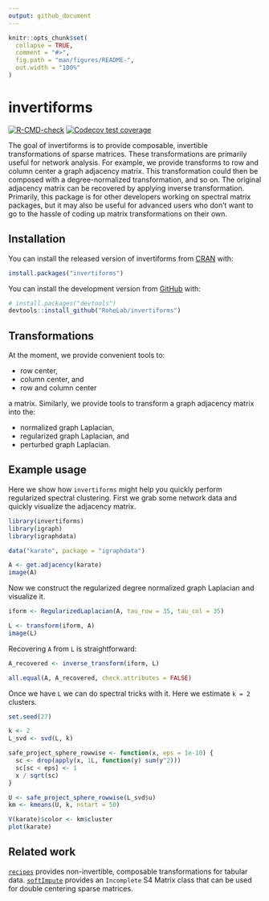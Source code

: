 ```yaml
---
output: github_document
---
```


<!-- README.md is generated from README.Rmd. Please edit that file -->

```r
knitr::opts_chunk$set(
  collapse = TRUE,
  comment = "#>",
  fig.path = "man/figures/README-",
  out.width = "100%"
)
```

# invertiforms

<!-- badges: start -->
[![R-CMD-check](https://github.com/RoheLab/invertiforms/workflows/R-CMD-check/badge.svg)](https://github.com/RoheLab/invertiforms/actions)
[![Codecov test coverage](https://codecov.io/gh/RoheLab/invertiforms/branch/master/graph/badge.svg)](https://app.codecov.io/gh/RoheLab/invertiforms?branch=master)
<!-- badges: end -->

The goal of invertiforms is to provide composable, invertible transformations of sparse matrices. These transformations are primarily useful for network analysis. For example, we provide transforms to row and column center a graph adjacency matrix. This transformation could then be composed with a degree-normalized transformation, and so on. The original adjacency matrix can be recovered by applying inverse transformation. Primarily, this package is for other developers working on spectral matrix packages, but it may also be useful for advanced users who don't want to go to the hassle of coding up matrix transformations on their own.

## Installation

You can install the released version of invertiforms from [CRAN](https://CRAN.R-project.org) with:

``` r
install.packages("invertiforms")
```

You can install the development version from [GitHub](https://github.com/) with:

``` r
# install.packages("devtools")
devtools::install_github("RoheLab/invertiforms")
```

## Transformations

At the moment, we provide convenient tools to:

- row center,
- column center, and
- row and column center

a matrix. Similarly, we provide tools to transform a graph adjacency matrix into the:

- normalized graph Laplacian,
- regularized graph Laplacian, and
- perturbed graph Laplacian.

## Example usage

Here we show how `invertiforms` might help you quickly perform regularized spectral clustering. First we grab some network data and quickly visualize the adjacency matrix.


```r
library(invertiforms)
library(igraph)
library(igraphdata)

data("karate", package = "igraphdata")

A <- get.adjacency(karate)
image(A)
```

Now we construct the regularized degree normalized graph Laplacian and visualize it.

```r
iform <- RegularizedLaplacian(A, tau_row = 35, tau_col = 35)

L <- transform(iform, A)
image(L)
```

Recovering `A` from `L` is straightforward:

```r
A_recovered <- inverse_transform(iform, L)

all.equal(A, A_recovered, check.attributes = FALSE)
```

Once we have `L` we can do spectral tricks with it. Here we estimate `k = 2` clusters.

```r
set.seed(27)

k <- 2
L_svd <- svd(L, k)

safe_project_sphere_rowwise <- function(x, eps = 1e-10) {
  sc <- drop(apply(x, 1L, function(y) sum(y^2)))
  sc[sc < eps] <- 1
  x / sqrt(sc)
}

U <- safe_project_sphere_rowwise(L_svd$u)
km <- kmeans(U, k, nstart = 50)

V(karate)$color <- km$cluster
plot(karate)
```

## Related work

[`recipes`](https://cran.r-project.org/package=recipes) provides non-invertible, composable transformations for tabular data. [`softImpute`](https://cran.r-project.org/package=softImpute) provides an `Incomplete` S4 Matrix class that can be used for double centering sparse matrices.
